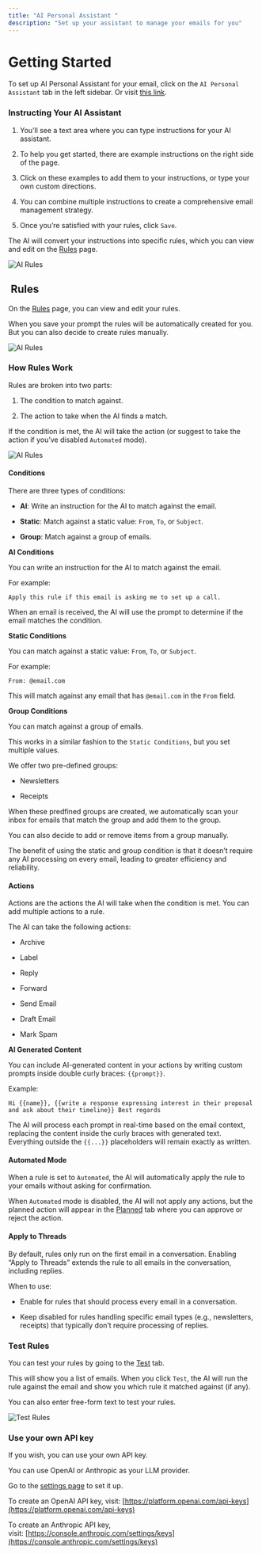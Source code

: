 ```yaml
---
title: "AI Personal Assistant "
description: "Set up your assistant to manage your emails for you"
---
```


# Getting Started

To set up AI Personal Assistant for your email, click on the `AI Personal Assistant` tab in the left sidebar. Or visit [this link](https://mailto.live/automation).

### &#xA;Instructing Your AI Assistant

1. You’ll see a text area where you can type instructions for your AI assistant.

2. To help you get started, there are example instructions on the right side of the page.

3. Click on these examples to add them to your instructions, or type your own custom directions.

4. You can combine multiple instructions to create a comprehensive email management strategy.

5. Once you’re satisfied with your rules, click `Save`.

The AI will convert your instructions into specific rules, which you can view and edit on the [Rules](https://mailto.live/automation?tab=rules) page.

![AI Rules](https://mintlify.s3.us-west-1.amazonaws.com/inboxzero/images/ai-personal-assistant-prompt.png)

​
Rules
-----

On the [Rules](https://www.getinboxzero.com/automation?tab=rules) page, you can view and edit your rules.

When you save your prompt the rules will be automatically created for you. But you can also decide to create rules manually.

![AI Rules](https://mintlify.s3.us-west-1.amazonaws.com/inboxzero/images/ai-rules.png)

### &#xA;How Rules Work

Rules are broken into two parts:

1. The condition to match against.

2. The action to take when the AI finds a match.

If the condition is met, the AI will take the action (or suggest to take the action if you’ve disabled `Automated` mode).

![AI Rules](https://mintlify.s3.us-west-1.amazonaws.com/inboxzero/images/how-ai-rules-work.png)

#### &#xA;Conditions

There are three types of conditions:

* **AI**: Write an instruction for the AI to match against the email.

* **Static**: Match against a static value: `From`, `To`, or `Subject`.

* **Group**: Match against a group of emails.

**AI Conditions**

You can write an instruction for the AI to match against the email.

For example:

`Apply this rule if this email is asking me to set up a call.`

When an email is received, the AI will use the prompt to determine if the email matches the condition.

**Static Conditions**

You can match against a static value: `From`, `To`, or `Subject`.

For example:

`From: @email.com`

This will match against any email that has `@email.com` in the `From` field.

**Group Conditions**

You can match against a group of emails.

This works in a similar fashion to the `Static Conditions`, but you set multiple values.

We offer two pre-defined groups:

* Newsletters

* Receipts

When these predfined groups are created, we automatically scan your inbox for emails that match the group and add them to the group.

You can also decide to add or remove items from a group manually.

The benefit of using the static and group condition is that it doesn’t require any AI processing on every email, leading to greater efficiency and reliability.

#### ​&#xA;Actions

Actions are the actions the AI will take when the condition is met. You can add multiple actions to a rule.

The AI can take the following actions:

* Archive

* Label

* Reply

* Forward

* Send Email

* Draft Email

* Mark Spam

**AI Generated Content**

You can include AI-generated content in your actions by writing custom prompts inside double curly braces: `{{prompt}}`.

Example:

`Hi {{name}}, {{write a response expressing interest in their proposal and ask about their timeline}}
Best regards`

The AI will process each prompt in real-time based on the email context, replacing the content inside the curly braces with generated text. Everything outside the `{{...}}` placeholders will remain exactly as written.

#### &#xA;Automated Mode

When a rule is set to `Automated`, the AI will automatically apply the rule to your emails without asking for confirmation.

When `Automated` mode is disabled, the AI will not apply any actions, but the planned action will appear in the [Planned](https://www.getinboxzero.com/automation?tab=planned) tab where you can approve or reject the action.

#### ​&#xA;Apply to Threads

By default, rules only run on the first email in a conversation. Enabling “Apply to Threads” extends the rule to all emails in the conversation, including replies.

When to use:

* Enable for rules that should process every email in a conversation.

* Keep disabled for rules handling specific email types (e.g., newsletters, receipts) that typically don’t require processing of replies.

### ​&#xA;Test Rules

You can test your rules by going to the [Test](https://www.getinboxzero.com/automation?tab=test) tab.

This will show you a list of emails. When you click `Test`, the AI will run the rule against the email and show you which rule it matched against (if any).

You can also enter free-form text to test your rules.

![Test Rules](https://mintlify.s3.us-west-1.amazonaws.com/inboxzero/images/test-rules.png)

### ​&#xA;Use your own API key

If you wish, you can use your own API key.

You can use OpenAI or Anthropic as your LLM provider.

Go to the [settings page](https://www.getinboxzero.com/settings) to set it up.

To create an OpenAI API key, visit: [https://platform.openai.com/api-keys](https://platform.openai.com/api-keys)

To create an Anthropic API key, visit: [https://console.anthropic.com/settings/keys](https://console.anthropic.com/settings/keys)